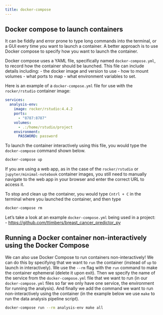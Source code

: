 ```yaml
---
title: docker-compose
---
```



## Docker compose to launch containers

It can be fiddly and error prone to type long commands into the terminal,
or a GUI every time you want to launch a container.
A better approach is to use Docker compose
to specify how you want to launch the container.

Docker compose uses a YAML file,
specifically named `docker-compose.yml`,
to record how the container should be launched.
This file can include details including:
- the docker image and version to use
- how to mount volumes
- what ports to map
- what environment variables to set.

Here is an example of a `docker-compose.yml` file
for use with the `rocker/rstudio` container image:

```yaml
services:
  analysis-env:
    image: rocker/rstudio:4.4.2
    ports:
      - "8787:8787"
    volumes:
      - .:/home/rstudio/project
    environment:
      PASSWORD: password
```

To launch the container interactively using this file,
you would type the `docker-compose` command shown below.

```bash
docker-compose up
```

If you are using a web app, as in the case of the
`rocker/rstudio` or `jupyter/minimal-notebook` container images,
you still need to manually navigate to the web app in your browser
and enter the correct URL to access it.

To stop and clean up the container, you would type `Cntrl + C` in the terminal where you launched the container, and then type

```bash
docker-compose rm
```

Let's take a look at an example `docker-compose.yml` being used in a project:
- <https://github.com/ttimbers/breast_cancer_predictor_py>

## Running a Docker container non-interactively using the Docker Compose

We can also use Docker Compose to run containers non-interactively!
We can do this by specifying that we want to `run` the container
(instead of `up` to launch in interactively).
We use the `--rm` flag with the `run` command to make the container ephemeral
(delete it upon exit).
Then we specify the name of the service from the `docker-compose.yml` file
that we want to run
(in our `docker-compose.yml` files so far we only have one service,
the environment for running the analysis).
And finally we add the command we want to run non-interactively
using the container
(in the example below we use `make` to run the data analysis pipeline script).

```bash
docker-compose run --rm analysis-env make all
```
